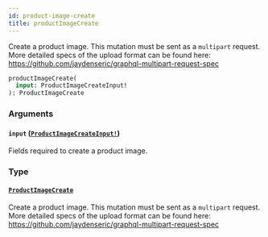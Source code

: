 ```yaml
---
id: product-image-create
title: productImageCreate
---
```


Create a product image. This mutation must be sent as a `multipart` request. More detailed specs of the upload format can be found here: https://github.com/jaydenseric/graphql-multipart-request-spec

```graphql
productImageCreate(
  input: ProductImageCreateInput!
): ProductImageCreate

```

### Arguments

#### `input` ([`ProductImageCreateInput!`](/api-reference/inputs/product-image-create-input.mdx))

Fields required to create a product image.

### Type

#### [`ProductImageCreate`](/api-reference/objects/product-image-create.mdx)

Create a product image. This mutation must be sent as a `multipart` request. More detailed specs of the upload format can be found here: https://github.com/jaydenseric/graphql-multipart-request-spec
